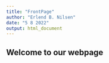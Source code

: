 ```yaml
---
title: "FrontPage"
author: "Erlend B. Nilsen"
date: "5 8 2022"
output: html_document
---
```

## Welcome to our webpage